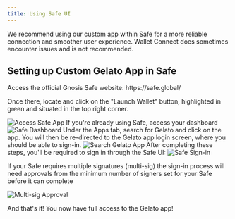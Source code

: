 ```yaml
---
title: Using Safe UI
---
```


We recommend using our custom app within Safe for a more reliable connection and smoother user experience. Wallet Connect does sometimes encounter issues and is not recommended.

## Setting up Custom Gelato App in Safe

<Steps>
<Step title="Accessing Safe App">
Access the official Gnosis Safe website: https://safe.global/

Once there, locate and click on the "Launch Wallet" button, highlighted in green and situated in the top right corner.

<img src="/images/step_1_safe.png" alt="Access Safe App" />

</Step>

<Step title="Navigating to your Dashboard">
If you're already using Safe, access your dashboard

<img src="/images/step2_safe.png" alt="Safe Dashboard" />

</Step>

<Step title="Search for the Gelato App">
Under the Apps tab, search for Gelato and click on the app. You will then be re-directed to the Gelato app login screen, where you should be able to sign-in.

<img src="/images/step3_safe.png" alt="Search Gelato App" />

</Step>

<Step title="Sign-in with Safe Signature">
After completing these steps, you'll be required to sign in through the Safe UI:

<img src="/images/step4_safe.png" alt="Safe Sign-in" />

If your Safe requires multiple signatures (multi-sig) the sign-in process will need approvals from the minimum number of signers set for your Safe before it can complete

<img src="/images/step5_safe.png" alt="Multi-sig Approval" />

And that's it! You now have full access to the Gelato app!

</Step>

</Steps>